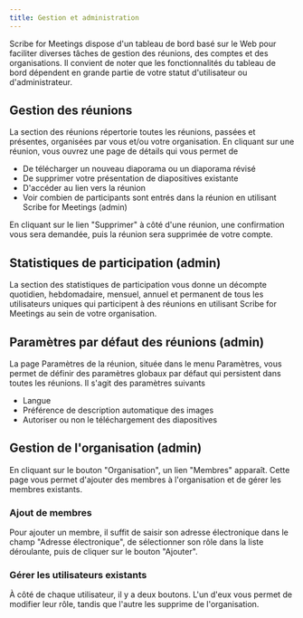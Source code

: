 ```yaml
---
title: Gestion et administration
---
```


Scribe for Meetings dispose d'un tableau de bord basé sur le Web pour faciliter diverses tâches de gestion des réunions, des comptes et des organisations.
Il convient de noter que les fonctionnalités du tableau de bord dépendent en grande partie de votre statut d'utilisateur ou d'administrateur.

## Gestion des réunions

La section des réunions répertorie toutes les réunions, passées et présentes, organisées par vous et/ou votre organisation. En cliquant sur une réunion, vous ouvrez une page de détails qui vous permet de
* De télécharger un nouveau diaporama ou un diaporama révisé
* De supprimer votre présentation de diapositives existante
* D'accéder au lien vers la réunion
* Voir combien de participants sont entrés dans la réunion en utilisant Scribe for Meetings (admin)

En cliquant sur le lien "Supprimer" à côté d'une réunion, une confirmation vous sera demandée, puis la réunion sera supprimée de votre compte.

## Statistiques de participation (admin)

La section des statistiques de participation vous donne un décompte quotidien, hebdomadaire, mensuel, annuel et permanent de tous les utilisateurs uniques qui participent à des réunions en utilisant Scribe for Meetings au sein de votre organisation.

## Paramètres par défaut des réunions (admin)

La page Paramètres de la réunion, située dans le menu Paramètres, vous permet de définir des paramètres globaux par défaut qui persistent dans toutes les réunions. Il s'agit des paramètres suivants
* Langue
* Préférence de description automatique des images
* Autoriser ou non le téléchargement des diapositives

## Gestion de l'organisation (admin)

En cliquant sur le bouton "Organisation", un lien "Membres" apparaît. Cette page vous permet d'ajouter des membres à l'organisation et de gérer les membres existants.

### Ajout de membres

Pour ajouter un membre, il suffit de saisir son adresse électronique dans le champ "Adresse électronique", de sélectionner son rôle dans la liste déroulante, puis de cliquer sur le bouton "Ajouter".

### Gérer les utilisateurs existants

À côté de chaque utilisateur, il y a deux boutons. L'un d'eux vous permet de modifier leur rôle, tandis que l'autre les supprime de l'organisation.